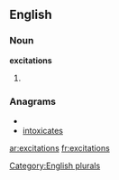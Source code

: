 
==English==

===Noun===
'''excitations'''

# {{plural of|[[excitation]]}}

===Anagrams===
* {{alphagram|aceiinosttx}}
* [[intoxicates#English|intoxicates]]


[[Category:English plurals]]

[[ar:excitations]]
[[fr:excitations]]